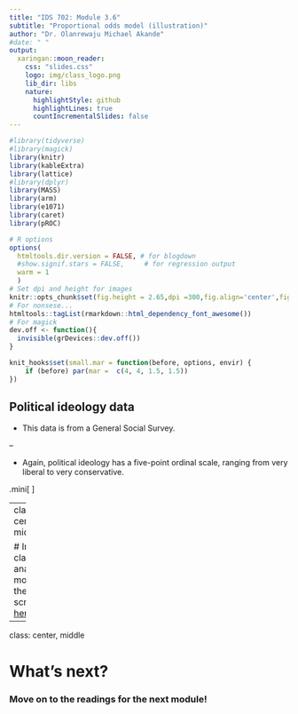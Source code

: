 ```yaml
---
title: "IDS 702: Module 3.6"
subtitle: "Proportional odds model (illustration)"
author: "Dr. Olanrewaju Michael Akande"
#date: " "
output:
  xaringan::moon_reader:
    css: "slides.css"
    logo: img/class_logo.png
    lib_dir: libs
    nature:
      highlightStyle: github
      highlightLines: true
      countIncrementalSlides: false
---
```


```r
#library(tidyverse)
#library(magick)
library(knitr)
library(kableExtra)
library(lattice)
#library(dplyr)
library(MASS)
library(arm)
library(e1071)
library(caret)
library(pROC)
```

```r
# R options
options(
  htmltools.dir.version = FALSE, # for blogdown
  #show.signif.stars = FALSE,     # for regression output
  warm = 1
  )
# Set dpi and height for images
knitr::opts_chunk$set(fig.height = 2.65,dpi =300,fig.align='center',fig.show='hold',size='footnotesize',small.mar=TRUE) 
# For nonsese...
htmltools::tagList(rmarkdown::html_dependency_font_awesome())
# For magick
dev.off <- function(){
  invisible(grDevices::dev.off())
}

knit_hooks$set(small.mar = function(before, options, envir) {
    if (before) par(mar =  c(4, 4, 1.5, 1.5)) 
})
```


## Political ideology data

- This data is from a General Social Survey.

--

- Again, political ideology has a five-point ordinal scale, ranging from very liberal to very conservative.

.mini[
<table>
  <tr>
    <th> </th>
    <th> </th>
    <th colspan="5">Political Ideology</th>
  </tr>
  <tr>
    <th colspan="2"></th>
    <td style="text-align:center">Very Liberal</td>
    <td style="text-align:center">Slightly Liberal</td>
    <td style="text-align:center">Moderate</td>
    <td style="text-align:center">Slightly Conservative</td>
    <td style="text-align:center">Very Conservative</td>
  </tr>
  <tr>
    <th rowspan="2">Female</th>
    <td height="50px">Democratic</td>
    <td style="text-align:center">44</td>
    <td style="text-align:center">47</td>
    <td style="text-align:center">118</td>
    <td style="text-align:center">23</td>
    <td style="text-align:center">32</td>
  </tr>
  <tr>
    <td height="50px">Republican</td>
    <td style="text-align:center">18</td>
    <td style="text-align:center">28</td>
    <td style="text-align:center">86</td>
    <td style="text-align:center">39</td>
    <td style="text-align:center">48</td>
  </tr>
  <tr>
    <th rowspan="2">Male</th>
    <td height="50px">Democratic</td>
    <td style="text-align:center">36</td>
    <td style="text-align:center">34</td>
    <td style="text-align:center">53</td>
    <td style="text-align:center">18</td>
    <td style="text-align:center">23</td>
  </tr>
  <tr>
    <td height="50px">Republican</td>
    <td style="text-align:center">12</td>
    <td style="text-align:center">18</td>
    <td style="text-align:center">62</td>
    <td style="text-align:center">45</td>
    <td style="text-align:center">51</td>
  </tr>
</table>
]
  



---
class: center, middle

# In-class analysis: move to the R script [here](https://ids-702-f20.github.io/Course-Website/slides/Political.R)


---

class: center, middle

# What's next? 

### Move on to the readings for the next module!



